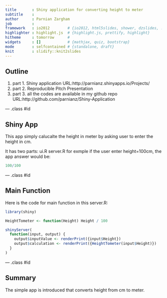 ```yaml
---
title       : Shiny application for converting height to meter
subtitle    : 
author      : Parnian Zargham
job         : 
framework   : io2012        # {io2012, html5slides, shower, dzslides, ...}
highlighter : highlight.js  # {highlight.js, prettify, highlight}
hitheme     : tomorrow      # 
widgets     : []            # {mathjax, quiz, bootstrap}
mode        : selfcontained # {standalone, draft}
knit        : slidify::knit2slides
---
```


## Outline

1. part 1. Shiny application
URL:http://parnianz.shinyapps.io/Projects/
2. part 2. Reproducible Pitch Presentation
3. part 3. all the codes are available in my github repo
URL:http://github.com/parnianz/Shiny-Application


--- .class #id 

## Shiny App
This app simply calucalte the height in meter by asking user to enter the height in cm.

It has two parts:
ui.R
server.R
for exmple if the user enter height=100cm, the app answer would be:
```r
100/100


```


--- .class #id 

## Main Function
Here is the code for main function in this server.R:
```r
library(shiny)

HeightTometer <- function(Height) Height / 100

shinyServer(
  function(input, output) {
    output$inputValue <- renderPrint({input$Height})
    output$calculation <- renderPrint({HeightTometer(input$Height)})
  }
)

```


--- .class #id 

## Summary

The simple app is introduced that converts height from cm to meter.

